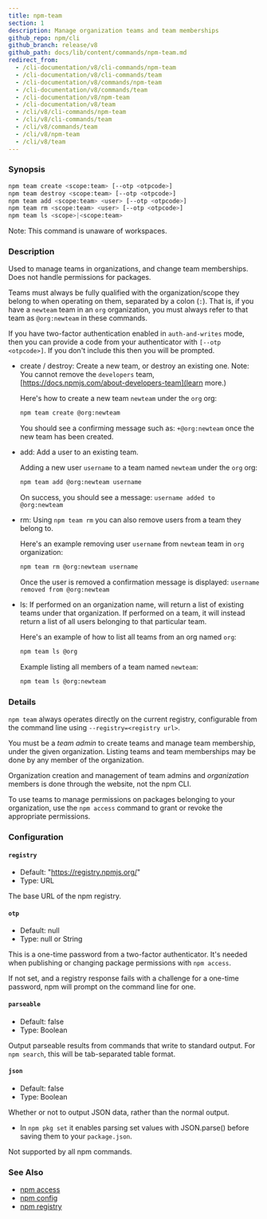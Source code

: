 ```yaml
---
title: npm-team
section: 1
description: Manage organization teams and team memberships
github_repo: npm/cli
github_branch: release/v8
github_path: docs/lib/content/commands/npm-team.md
redirect_from:
  - /cli-documentation/v8/cli-commands/npm-team
  - /cli-documentation/v8/cli-commands/team
  - /cli-documentation/v8/commands/npm-team
  - /cli-documentation/v8/commands/team
  - /cli-documentation/v8/npm-team
  - /cli-documentation/v8/team
  - /cli/v8/cli-commands/npm-team
  - /cli/v8/cli-commands/team
  - /cli/v8/commands/team
  - /cli/v8/npm-team
  - /cli/v8/team
---
```


### Synopsis

```bash
npm team create <scope:team> [--otp <otpcode>]
npm team destroy <scope:team> [--otp <otpcode>]
npm team add <scope:team> <user> [--otp <otpcode>]
npm team rm <scope:team> <user> [--otp <otpcode>]
npm team ls <scope>|<scope:team>
```

Note: This command is unaware of workspaces.

### Description

Used to manage teams in organizations, and change team memberships. Does not handle permissions for packages.

Teams must always be fully qualified with the organization/scope they belong to when operating on them, separated by a colon (`:`). That is, if you have a `newteam` team in an `org` organization, you must always refer to that team as `@org:newteam` in these commands.

If you have two-factor authentication enabled in `auth-and-writes` mode, then you can provide a code from your authenticator with `[--otp <otpcode>]`. If you don't include this then you will be prompted.

- create / destroy: Create a new team, or destroy an existing one. Note: You cannot remove the `developers` team, [https://docs.npmjs.com/about-developers-team](learn more.)

  Here's how to create a new team `newteam` under the `org` org:

  ```bash
  npm team create @org:newteam
  ```

  You should see a confirming message such as: `+@org:newteam` once the new team has been created.

- add: Add a user to an existing team.

  Adding a new user `username` to a team named `newteam` under the `org` org:

  ```bash
  npm team add @org:newteam username
  ```

  On success, you should see a message: `username added to @org:newteam`

- rm: Using `npm team rm` you can also remove users from a team they belong to.

  Here's an example removing user `username` from `newteam` team in `org` organization:

  ```bash
  npm team rm @org:newteam username
  ```

  Once the user is removed a confirmation message is displayed: `username removed from @org:newteam`

- ls: If performed on an organization name, will return a list of existing teams under that organization. If performed on a team, it will instead return a list of all users belonging to that particular team.

  Here's an example of how to list all teams from an org named `org`:

  ```bash
  npm team ls @org
  ```

  Example listing all members of a team named `newteam`:

  ```bash
  npm team ls @org:newteam
  ```

### Details

`npm team` always operates directly on the current registry, configurable from the command line using `--registry=<registry url>`.

You must be a _team admin_ to create teams and manage team membership, under the given organization. Listing teams and team memberships may be done by any member of the organization.

Organization creation and management of team admins and _organization_ members is done through the website, not the npm CLI.

To use teams to manage permissions on packages belonging to your organization, use the `npm access` command to grant or revoke the appropriate permissions.

### Configuration

#### `registry`

- Default: "https://registry.npmjs.org/"
- Type: URL

The base URL of the npm registry.

#### `otp`

- Default: null
- Type: null or String

This is a one-time password from a two-factor authenticator. It's needed when publishing or changing package permissions with `npm access`.

If not set, and a registry response fails with a challenge for a one-time password, npm will prompt on the command line for one.

#### `parseable`

- Default: false
- Type: Boolean

Output parseable results from commands that write to standard output. For `npm search`, this will be tab-separated table format.

#### `json`

- Default: false
- Type: Boolean

Whether or not to output JSON data, rather than the normal output.

- In `npm pkg set` it enables parsing set values with JSON.parse() before saving them to your `package.json`.

Not supported by all npm commands.

### See Also

- [npm access](/cli/v8/commands/npm-access)
- [npm config](/cli/v8/commands/npm-config)
- [npm registry](/cli/v8/using-npm/registry)
